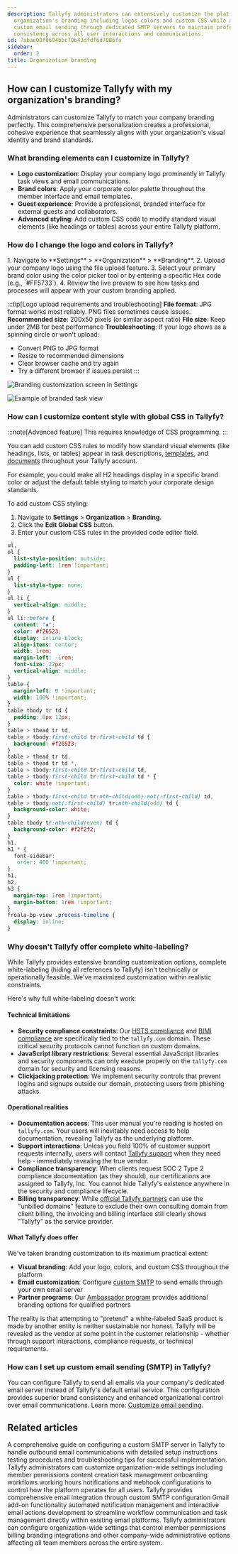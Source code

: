 ```yaml
---
description: Tallyfy administrators can extensively customize the platform with their
  organization's branding including logos colors and custom CSS while also configuring
  custom email sending through dedicated SMTP servers to maintain professional brand
  consistency across all user interactions and communications.
id: 7abae00f0694bbc70b43dfdf6d7086fa
sidebar:
  order: 2
title: Organization branding
---
```



## How can I customize Tallyfy with my organization's branding?

Administrators can customize Tallyfy to match your company branding perfectly. This comprehensive personalization creates a professional, cohesive experience that seamlessly aligns with your organization's visual identity and brand standards.

### What branding elements can I customize in Tallyfy?

*   **Logo customization**: Display your company logo prominently in Tallyfy task views and email communications.
*   **Brand colors**: Apply your corporate color palette throughout the member interface and email templates.
*   **Guest experience**: Provide a professional, branded interface for external guests and collaborators.
*   **Advanced styling**: Add custom CSS code to modify standard visual elements (like headings or tables) across your entire Tallyfy platform.

### How do I change the logo and colors in Tallyfy?

<Steps>
1.  Navigate to **Settings** > **Organization** > **Branding**.
2.  Upload your company logo using the file upload feature.
3.  Select your primary brand color using the color picker tool or by entering a specific Hex code (e.g., `#FF5733`).
4.  Review the live preview to see how tasks and processes will appear with your custom branding applied.
</Steps>

:::tip[Logo upload requirements and troubleshooting]
**File format**: JPG format works most reliably. PNG files sometimes cause issues.
**Recommended size**: 200x50 pixels (or similar aspect ratio)
**File size**: Keep under 2MB for best performance
**Troubleshooting**: If your logo shows as a spinning circle or won't upload:
- Convert PNG to JPG format
- Resize to recommended dimensions
- Clear browser cache and try again
- Try a different browser if issues persist
:::

![Branding customization screen in Settings](https://screenshots.tallyfy.com/tallyfy%2Fpro%2Fdesktop-light-customizing-branding.png)

![Example of branded task view](https://screenshots.tallyfy.com/tallyfy%2Fpro%2Fdesktop-light-see-brandingcolors-tasks.png)

### How can I customize content style with global CSS in Tallyfy?

:::note[Advanced feature]
This requires knowledge of CSS programming.
:::

You can add custom CSS rules to modify how standard visual elements (like headings, lists, or tables) appear in task descriptions, [templates](/products/pro/documenting/templates/), and [documents](/products/pro/documenting/documents/) throughout your Tallyfy account.

For example, you could make all H2 headings display in a specific brand color or adjust the default table styling to match your corporate design standards.

To add custom CSS styling:
<Steps>
1. Navigate to **Settings** > **Organization** > **Branding**.
2. Click the **Edit Global CSS** button.
3. Enter your custom CSS rules in the provided code editor field.
</Steps>

```css
ul,
ol {
  list-style-position: outside;
  padding-left: 1rem !important;
}
ul {
  list-style-type: none;
}
ul li {
  vertical-align: middle;
}
ul li::before {
  content: "▪";
  color: #f26523;
  display: inline-block;
  align-items: center;
  width: 1rem;
  margin-left: -1rem;
  font-size: 22px;
  vertical-align: middle;
}
table {
  margin-left: 0 !important;
  width: 100% !important;
}
table tbody tr td {
  padding: 8px 12px;
}
table > thead tr td,
table > tbody:first-child tr:first-child td {
  background: #f26523;
}
table > thead tr td,
table > thead tr td *,
table > tbody:first-child tr:first-child td,
table > tbody:first-child tr:first-child td * {
  color: white !important;
}
table > tbody:first-child tr:nth-child(odd):not(:first-child) td,
table > tbody:not(:first-child) tr:nth-child(odd) td {
  background-color: white;
}
table tbody tr:nth-child(even) td {
  background-color: #f2f2f2;
}
h1,
h1 * {
  font-sidebar:
   order: 400 !important;
}
h1,
h2,
h3 {
  margin-top: 1rem !important;
  margin-bottom: 1rem !important;
}
froala-bp-view .process-timeline {
  display: inline;
}
```

### Why doesn't Tallyfy offer complete white-labeling?

While Tallyfy provides extensive branding customization options, complete white-labeling (hiding all references to Tallyfy) isn't technically or operationally feasible. We've maximized customization within realistic constraints.

Here's why full white-labeling doesn't work:

#### Technical limitations

*   **Security compliance constraints**: Our [HSTS compliance](/products/pro/compliance/hsts-compliance/) and [BIMI compliance](/products/pro/compliance/bimi-compliance/) are specifically tied to the `tallyfy.com` domain. These critical security protocols cannot function on custom domains.
*   **JavaScript library restrictions**: Several essential JavaScript libraries and security components can only execute properly on the `tallyfy.com` domain for security and licensing reasons.
*   **Clickjacking protection**: We implement security controls that prevent logins and signups outside our domain, protecting users from phishing attacks.

#### Operational realities

*   **Documentation access**: This user manual you're reading is hosted on `tallyfy.com`. Your users will inevitably need access to help documentation, revealing Tallyfy as the underlying platform.
*   **Support interactions**: Unless you field 100% of customer support requests internally, users will contact [Tallyfy support](/products/pro/miscellaneous/support/how-can-i-contact-tallyfys-support-team/) when they need help - immediately revealing the true vendor.
*   **Compliance transparency**: When clients request SOC 2 Type 2 compliance documentation (as they should), our certifications are assigned to Tallyfy, Inc. You cannot hide Tallyfy's existence anywhere in the security and compliance lifecycle.
*   **Billing transparency**: While [official Tallyfy partners](/products/pro/miscellaneous/how-can-i-become-a-tallyfy-partner/) can use the "unbilled domains" feature to exclude their own consulting domain from client billing, the invoicing and billing interface still clearly shows "Tallyfy" as the service provider.

#### What Tallyfy does offer

We've taken branding customization to its maximum practical extent:

*   **Visual branding**: Add your logo, colors, and custom CSS throughout the platform
*   **Email customization**: Configure [custom SMTP](/products/pro/integrations/email/how-to-set-up-custom-smtp-in-tallyfy/) to send emails through your own email server
*   **Partner programs**: Our [Ambassador program](https://tallyfy.com/partners/) provides additional branding options for qualified partners

The reality is that attempting to "pretend" a white-labeled SaaS product is made by another entity is neither sustainable nor honest. Tallyfy will be revealed as the vendor at some point in the customer relationship - whether through support interactions, compliance requests, or technical requirements.

### How can I set up custom email sending (SMTP) in Tallyfy?

You can configure Tallyfy to send all emails via your company's dedicated email server instead of Tallyfy's default email service. This configuration provides superior brand consistency and enhanced organizational control over email communications. Learn more: [Customize email sending](/products/pro/integrations/email/how-to-set-up-custom-smtp-in-tallyfy/).


## Related articles
<CardGrid>
<LinkTitleCard header="<b>Email > Set up custom SMTP sending</b>" href="/products/pro/integrations/email/how-to-set-up-custom-smtp-in-tallyfy/" > A comprehensive guide on configuring a custom SMTP server in Tallyfy to handle outbound email communications with detailed setup instructions testing procedures and troubleshooting tips for successful implementation. </LinkTitleCard>
<LinkTitleCard header="<b>Org Settings > Organization customization settings</b>" href="/products/pro/settings/org-settings/organization-customization-settings/" > Tallyfy administrators can customize organization-wide settings including member permissions content creation task management onboarding workflows working hours notifications and webhook configurations to control how the platform operates for all users. </LinkTitleCard>
<LinkTitleCard header="<b>Integrations > Email and SMTP</b>" href="/products/pro/integrations/email/" > Tallyfy provides comprehensive email integration through custom SMTP configuration Gmail add-on functionality automated notification management and interactive email actions development to streamline workflow communication and task management directly within existing email platforms. </LinkTitleCard>
<LinkTitleCard header="<b>Settings > Organization settings</b>" href="/products/pro/settings/org-settings/" > Tallyfy administrators can configure organization-wide settings that control member permissions billing branding integrations and other company-wide administrative options affecting all team members across the entire system. </LinkTitleCard>
</CardGrid>